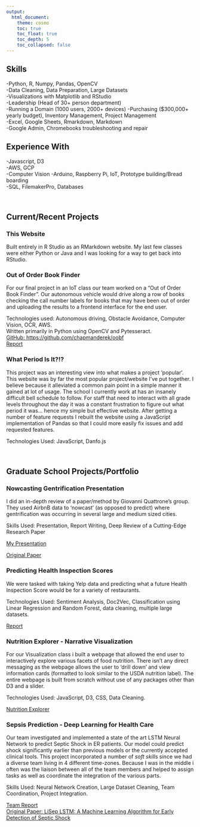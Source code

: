 ```yaml
---
output: 
  html_document: 
    theme: cosmo
    toc: true
    toc_float: true
    toc_depth: 5
    toc_collapsed: false
---
```


## Skills
-Python, R, Numpy, Pandas, OpenCV  
-Data Cleaning, Data Preparation, Large Datasets  
-Visualizations with Matplotlib and RStudio  
-Leadership (Head of 30+ person department)  
-Running a Domain (1000 users, 2000+ devices)
-Purchasing ($300,000+ yearly budget), Inventory Management, Project Management  
-Excel, Google Sheets, Rmarkdown, Markdown  
-Google Admin, Chromebooks troubleshooting and repair  

## Experience With
-Javascript, D3  
-AWS, GCP  
-Computer Vision
-Arduino, Raspberry Pi, IoT, Prototype building/Bread boarding  
-SQL, FilemakerPro, Databases  

<br>

## Current/Recent Projects

### **This Website**

Built entirely in R Studio as an RMarkdown website.  My last few classes were either Python or Java and I was looking for a way to get back into RStudio.

### **Out of Order Book Finder**

For our final project in an IoT class our team worked on a "Out of Order Book Finder".  Our autonomous vehicle would drive along a row of books checking the call number labels for books that may have been out of order and uploading the results to a frontend interface for the end user.

Technologies used: Autonomous driving, Obstacle Avoidance, Computer Vision, OCR, AWS.  
Written primarily in Python using OpenCV and Pytesseract.  
[GitHub: https://github.com/chapmanderek/oobf](https://github.com/chapmanderek/oobf)  
[Report](https://github.com/chapmanderek/oobf/blob/main/Team-Skynet_Final-Project_Report.pdf)  

### **What Period Is It?!?**

This project was an interesting view into what makes a project 'popular'.  This website was by far the most popular project/website I've put together.  I believe because it alleviated a common pain point in a simple manner it gained at lot of usage.  The school I currently work at has an insanely difficult bell schedule to follow.  For staff that need to interact with all grade levels throughout the day it was a constant frustration to figure out what period it was... hence my simple but effective website.  After getting a number of feature requests I rebuilt the website using a JavaScript implementation of Pandas so that I could more easily fix issues and add requested features.

Technologies Used: JavaScript, Danfo.js

<br>

## Graduate School Projects/Portfolio

### **Nowcasting Gentrification Presentation**

I did an in-depth review of a paper/method by Giovanni Quattrone's group.  They used AirbnB data to 'nowcast' (as opposed to predict) where gentrification was occurring in several large and medium sized cities.

Skills Used:  Presentation, Report Writing, Deep Review of a Cutting-Edge Research Paper

[My Presentation](https://youtu.be/rYyU2fD6IXU)

[Original Paper](https://arxiv.org/abs/2101.05924)

### **Predicting Health Inspection Scores**

We were tasked with taking Yelp data and predicting what a future Health Inspection Score would be for a variety of restaurants.

Technologies Used: Sentiment Analysis, Doc2Vec, Classification using Linear Regression and Random Forest, data cleaning, multiple large datasets.  

[Report](DerekC_Task_6_report.pdf)

### **Nutrition Explorer - Narrative Visualization**

For our Visualization class i built a webpage that allowed the end user to interactively explore various facets of food nutrition.  There isn't any direct messaging as the webpage allows the user to 'drill down' and view information cards (formatted to look similar to the USDA nutrition label).  The entire webpage is built from scratch without use of any packages other than D3 and a slider.

Technologies Used: JavaScript, D3, CSS, Data Cleaning.

[Nutrition Explorer](nutrition_explorer/index.html)

### **Sepsis Prediction - Deep Learning for Health Care**

Our team investigated and implemented a state of the art LSTM Neural Network to predict Septic Shock in ER patients.  Our model could predict shock significantly earlier than previous models or the currently accepted clinical tools.  This project incorporated a number of *soft skills* since we had a diverse team living in 4 different time-zones.  Because I was in the middle i often was the liaison between all of the team members and helped to assign tasks as well as coordinate the integration of the various parts.

Skills Used:  Neural Network Creation, Large Dataset Cleaning, Team Coordination, Project Integration.

[Team Report](LiSEP_Report.pdf)  
[Original Paper: LiSep LSTM: A Machine Learning Algorithm for Early Detection of Septic Shock](https://www.nature.com/articles/s41598-019-51219-4)
